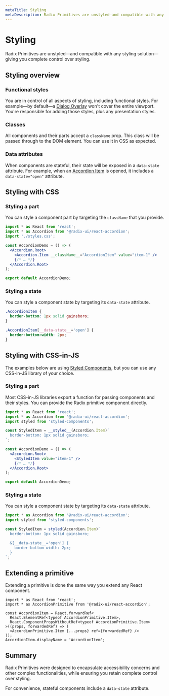 ```yaml
---
metaTitle: Styling
metaDescription: Radix Primitives are unstyled—and compatible with any styling solution—giving you complete control over styling.
---
```


# Styling

<Description>
  Radix Primitives are unstyled—and compatible with any styling solution—giving
  you complete control over styling.
</Description>

## Styling overview

### Functional styles

You are in control of all aspects of styling, including functional styles. For example—by default—a [Dialog Overlay](../components/dialog) won't cover the entire viewport. You're responsible for adding those styles, plus any presentation styles.

### Classes

All components and their parts accept a `className` prop. This class will be passed through to the DOM element. You can use it in CSS as expected.

### Data attributes

When components are stateful, their state will be exposed in a `data-state` attribute. For example, when an [Accordion Item](../components/accordion) is opened, it includes a `data-state="open"` attribute.

## Styling with CSS

### Styling a part

You can style a component part by targeting the `className` that you provide.

```jsx line=3,7
import * as React from 'react';
import * as Accordion from '@radix-ui/react-accordion';
import './styles.css';

const AccordionDemo = () => (
  <Accordion.Root>
    <Accordion.Item __className__="AccordionItem" value="item-1" />
    {/* … */}
  </Accordion.Root>
);

export default AccordionDemo;
```

### Styling a state

You can style a component state by targeting its `data-state` attribute.

```css
.AccordionItem {
  border-bottom: 1px solid gainsboro;
}

.AccordionItem[__data-state__='open'] {
  border-bottom-width: 2px;
}
```

## Styling with CSS-in-JS

The examples below are using [Styled Components](https://styled-components.com/), but you can use any CSS-in-JS library of your choice.

### Styling a part

Most CSS-in-JS libraries export a function for passing components and their styles. You can provide the Radix primitive component directly.

```jsx line=5-7,11
import * as React from 'react';
import * as Accordion from '@radix-ui/react-accordion';
import styled from 'styled-components';

const StyledItem = __styled__(Accordion.Item)`
  border-bottom: 1px solid gainsboro;
`;

const AccordionDemo = () => (
  <Accordion.Root>
    <StyledItem value="item-1" />
    {/* … */}
  </Accordion.Root>
);

export default AccordionDemo;
```

### Styling a state

You can style a component state by targeting its `data-state` attribute.

```jsx
import * as Accordion from '@radix-ui/react-accordion';
import styled from 'styled-components';

const StyledItem = styled(Accordion.Item)`
  border-bottom: 1px solid gainsboro;

  &[__data-state__='open'] {
    border-bottom-width: 2px;
  }
`;
```

## Extending a primitive

Extending a primitive is done the same way you extend any React component.

```tsx
import * as React from 'react';
import * as AccordionPrimitive from '@radix-ui/react-accordion';

const AccordionItem = React.forwardRef<
  React.ElementRef<typeof AccordionPrimitive.Item>,
  React.ComponentPropsWithoutRef<typeof AccordionPrimitive.Item>
>((props, forwardedRef) => (
  <AccordionPrimitive.Item {...props} ref={forwardedRef} />
));
AccordionItem.displayName = 'AccordionItem';
```

## Summary

Radix Primitives were designed to encapsulate accessibility concerns and other complex functionalities, while ensuring you retain complete control over styling.

For convenience, stateful components include a `data-state` attribute.
